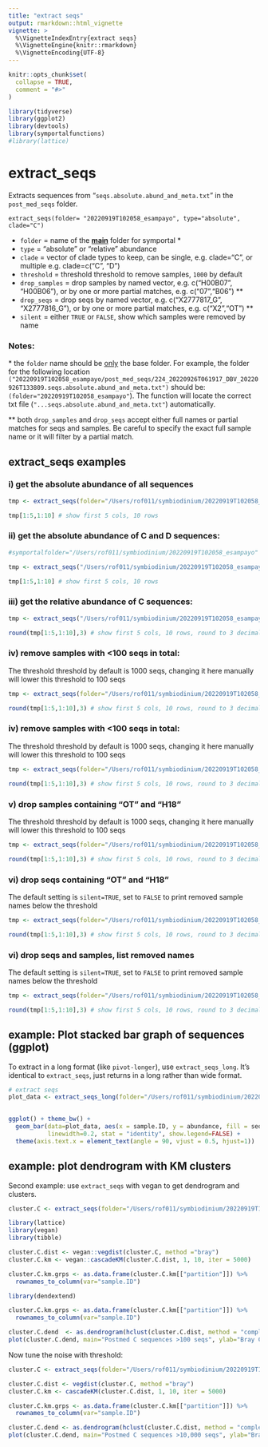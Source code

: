 ```yaml
---
title: "extract seqs"
output: rmarkdown::html_vignette
vignette: >
  %\VignetteIndexEntry{extract seqs}
  %\VignetteEngine{knitr::rmarkdown}
  %\VignetteEncoding{UTF-8}
---
```


```r
knitr::opts_chunk$set(
  collapse = TRUE,
  comment = "#>"
)
```

```r
library(tidyverse)
library(ggplot2)
library(devtools)
library(symportalfunctions)
#library(lattice)

```

# extract_seqs

Extracts sequences from "`seqs.absolute.abund_and_meta.txt`" in the `post_med_seqs` folder.

`extract_seqs(folder= "20220919T102058_esampayo", type="absolute", clade="C")`

-   `folder` = name of the [**main**]{.underline} folder for symportal \*
-   `type` = "absolute" or "relative" abundance
-   `clade` = vector of clade types to keep, can be single, e.g. clade="C", or multiple e.g. clade=c("C", "D")
-   `threshold` = threshold threshold to remove samples, `1000` by default
-   `drop_samples` = drop samples by named vector, e.g. c("H00B07", "H00B06"), or by one or more partial matches, e.g. c("07","B06") \*\*
-   `drop_seqs` = drop seqs by named vector, e.g. c("X2777817_G", "X2777816_G"), or by one or more partial matches, e.g. c("X2","OT") \*\*
-   `silent` = either `TRUE` or `FALSE`, show which samples were removed by name

### Notes:

\* the `folder` name should be [only]{.underline} the base folder. For example, the folder for the following location `("20220919T102058_esampayo/post_med_seqs/224_20220926T061917_DBV_20220926T133809.seqs.absolute.abund_and_meta.txt")` should be: `(folder="20220919T102058_esampayo"`). The function will locate the correct txt file (`"...seqs.absolute.abund_and_meta.txt"`) automatically.

\*\* both `drop_samples` and `drop_seqs` accept either full names or partial matches for seqs and samples. Be careful to specify the exact full sample name or it will filter by a partial match.

## extract_seqs examples

### i) get the absolute abundance of all sequences

```r

tmp <- extract_seqs(folder="/Users/rof011/symbiodinium/20220919T102058_esampayo", type="absolute")

tmp[1:5,1:10] # show first 5 cols, 10 rows
```

### ii) get the absolute abundance of C and D sequences:

```r

#symportalfolder="/Users/rof011/symbiodinium/20220919T102058_esampayo"

tmp <- extract_seqs("/Users/rof011/symbiodinium/20220919T102058_esampayo", type="absolute", clade=c("C", "D"))

tmp[1:5,1:10] # show first 5 cols, 10 rows
```

### iii) get the relative abundance of C sequences:

```r
tmp <- extract_seqs("/Users/rof011/symbiodinium/20220919T102058_esampayo", type="relative", clade="C")

round(tmp[1:5,1:10],3) # show first 5 cols, 10 rows, round to 3 decimal places
```

### iv) remove samples with \<100 seqs in total:

The threshold threshold by default is 1000 seqs, changing it here manually will lower this threshold to 100 seqs

```r
tmp <- extract_seqs(folder="/Users/rof011/symbiodinium/20220919T102058_esampayo", type="relative", clade="C", threshold=100)

round(tmp[1:5,1:10],3) # show first 5 cols, 10 rows, round to 3 decimal places
```

### iv) remove samples with \<100 seqs in total:

The threshold threshold by default is 1000 seqs, changing it here manually will lower this threshold to 100 seqs

```r
tmp <- extract_seqs(folder="/Users/rof011/symbiodinium/20220919T102058_esampayo", type="relative", clade="C", threshold=100)

round(tmp[1:5,1:10],3) # show first 5 cols, 10 rows, round to 3 decimal places
```

### v) drop samples containing "OT" and "H18"

The threshold threshold by default is 1000 seqs, changing it here manually will lower this threshold to 100 seqs

```r
tmp <- extract_seqs(folder="/Users/rof011/symbiodinium/20220919T102058_esampayo", type="relative", drop_samples = c("OT", "H18"), silent=FALSE)

round(tmp[1:5,1:10],3) # show first 5 cols, 10 rows, round to 3 decimal places
```

### vi) drop seqs containing "OT" and "H18"

The default setting is `silent=TRUE`, set to `FALSE` to print removed sample names below the threshold

```r
tmp <- extract_seqs(folder="/Users/rof011/symbiodinium/20220919T102058_esampayo", type="relative", drop_seqs=c("X", "G"), silent=FALSE)

round(tmp[1:5,1:10],3) # show first 5 cols, 10 rows, round to 3 decimal places
```

### vi) drop seqs and samples, list removed names

The default setting is `silent=TRUE`, set to `FALSE` to print removed sample names below the threshold

```r
tmp <- extract_seqs(folder="/Users/rof011/symbiodinium/20220919T102058_esampayo", type="relative", drop_seqs=c("X", "G"), drop_samples = c("OT", "H18"), silent=FALSE)

round(tmp[1:5,1:10],3) # show first 5 cols, 10 rows, round to 3 decimal places
```

## example: Plot stacked bar graph of sequences (ggplot)

To extract in a long format (like `pivot-longer`), use `extract_seqs_long`. It's identical to `extract_seqs`, just returns in a long rather than wide format.

```r
# extract seqs
plot_data <- extract_seqs_long(folder="/Users/rof011/symbiodinium/20220919T102058_esampayo", type="relative", clade="C") 
  

ggplot() + theme_bw() +
  geom_bar(data=plot_data, aes(x = sample.ID, y = abundance, fill = seq.ID), color="black", 
           linewidth=0.2, stat = "identity", show.legend=FALSE) +
  theme(axis.text.x = element_text(angle = 90, vjust = 0.5, hjust=1))

```

## example: plot dendrogram with KM clusters

Second example: use `extract_seqs` with vegan to get dendrogram and clusters.

```r
cluster.C <- extract_seqs(folder="/Users/rof011/symbiodinium/20220919T102058_esampayo", type="relative", clade="C", threshold=100) 

library(lattice)
library(vegan)
library(tibble)

cluster.C.dist <- vegan::vegdist(cluster.C, method ="bray")
cluster.C.km <- vegan::cascadeKM(cluster.C.dist, 1, 10, iter = 5000)

cluster.C.km.grps <- as.data.frame(cluster.C.km[["partition"]]) %>% 
  rownames_to_column(var="sample.ID")

```

```r
library(dendextend)

cluster.C.km.grps <- as.data.frame(cluster.C.km[["partition"]]) %>% 
  rownames_to_column(var="sample.ID")

cluster.C.dend  <- as.dendrogram(hclust(cluster.C.dist, method = "complete")) %>% color_labels(., k = 6)
plot(cluster.C.dend, main="Postmed C sequences >100 seqs", ylab="Bray Curtis")

```

Now tune the noise with threshold:

```r
cluster.C <- extract_seqs(folder="/Users/rof011/symbiodinium/20220919T102058_esampayo", type="relative", clade="C", threshold=10000) 

cluster.C.dist <- vegdist(cluster.C, method ="bray")
cluster.C.km <- cascadeKM(cluster.C.dist, 1, 10, iter = 5000)

cluster.C.km.grps <- as.data.frame(cluster.C.km[["partition"]]) %>% 
  rownames_to_column(var="sample.ID")

cluster.C.dend <- as.dendrogram(hclust(cluster.C.dist, method = "complete")) %>% color_labels(., k = 6)
plot(cluster.C.dend, main="Postmed C sequences >10,000 seqs", ylab="Bray Curtis")

```
